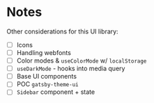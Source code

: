 

# Notes

Other considerations for this UI library:

- [ ] Icons
- [ ] Handling webfonts
- [ ] Color modes & `useColorMode` w/ `localStorage`
- [ ] `useDarkMode` - hooks into media query
- [ ] Base UI components
- [ ] POC `gatsby-theme-ui`
- [ ] `Sidebar` component + state
